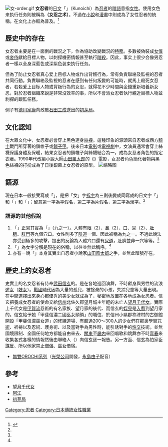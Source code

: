 {{Refimprove|time=2014-02-25T06:54:08+00:00}}
[[File:女-order.gif|thumb]]
'''女忍者'''的[[日文|日文]]「{{lang|ja|くノ一}}」（Kunoichi）為[[忍者|忍者]]的[[暗語|暗語]]意指[[女性|女性]]。使用女色来执行任务則被稱為'''{{lang|ja|くのいちの術}}（女忍之术）'''。不過在[[小說|小說]]和[[漫畫|漫畫]]中則成為了女性忍者的統稱。在文化上亦較為普及。<ref name="語源由来辞典">{{Cite web |url=http://gogen-allguide.com/ku/kunoichi.html |title=語源由来辞典 |accessdate=2007-11-04 |archive-date=2007-10-23 |archive-url=https://web.archive.org/web/20071023082920/http://gogen-allguide.com/ku/kunoichi.html |dead-url=no }}</ref>

==歷史中的存在==
女忍者主要是在一面倒的戰況之下，作為協助改變戰況的[[特務|特務]]。多數被偽裝成[[女僕|女僕]]或[[妾侍|妾侍]]獻給目標人物，以刺探機密情報甚至執行[[暗殺|暗殺]]。因此，事实上很少会像男忍者一樣以全身深藍色或深紫色装束执行任务。

但為了防止女忍者真心爱上目标人物或作出背叛行為，常有負責聯絡及監視的忍者共同行動。負責聯絡及監視的忍者在感到有任何叛變的可能時，就馬上殺死女忍者，若殺爱上目标人物或背叛行為的女忍，就得花不少時間與金錢重新培養新女忍，對於忍者組織來說是非常沒效率的事，所以不會派女忍者執行親近目標人物並刺探的跟監任務。

例子有[[德川家康|德川家康]]向政敵[[石田三成|石田三成]]送出的[[初芽局|初芽局]]。

==文化認知==
在大眾文化中，女忍者必會穿上黑色連身[[絲襪|絲襪]]。這種印象的源頭來自忍者或西方[[騎士|騎士]]戰鬥所穿著的鎖帷子或[[鎖子甲|鎖子甲]]。後來日本[[電影|電影]]或[[電視劇|電視劇]]中，女演員通常會穿上絲襪保護身體及保暖，結果女忍者的鎖帷子與絲襪結合為一，成為女忍者角色的指定衣著。1990年代改編小說大師[[山田風太郎|山田風太郎]]的《{{tsl|ja|くノ一忍法帖}}》電影，女忍者角色簡化著物與黑色絲襪的打扮成為了日後銀幕上女忍者的原型。
[[File:Geekopolis_2014_Concours_Cosplay_-_71.jpg|缩略图]]

==語源==
現在日本一般接受寫成「{{lang|ja|くノ一}}」，是把「女」字[[拆字|拆字]]為三劃後變成同寫成的日文字「{{lang|ja|く}}」和「{{lang|ja|ノ}}」和「{{lang|ja|一}}」；留意第一字為[[平假名|平假名]]，第二字為[[片假名|片假名]]，第三字為[[漢字|漢字]]。<ref name="語源由来辞典"/>

===語源的其他假說===
#「{{lang|ja|くのいち}}」正寫其實為「{{lang|ja|九ノ一}}」（九之一）。人體有[[眼|眼]]（2）、[[鼻|鼻]]（2）、[[口腔|口]]、[[耳|耳]]（2）、[[肚脐|肚臍]]、[[肛门|肛門]]等九個穴口。女性則多了[[阴道|陰道]]一個、因此被稱為九之一。不過此說法亦受到極多的攻擊，提出的反論為人體穴口還有[[尿道|尿道]]，肚臍並非一穴等等。<ref name="語源由来辞典"/>
#「{{lang|ja|くノ一}}」為女字分解是現在的俗稱，以往並無此稱呼。<ref name="語源由来辞典"/>
#亦有一說「{{lang|ja|くノ一}}」本身其實出自忍者小說家[[山田風太郎|山田風太郎]]之手，並無此暗號存在。

==歷史上的女忍者==
史實上的名女忍者有侍奉[[武田信玄|武田信玄]]的{{tsl|ja|歩き巫女}}。{{lang|ja|歩き巫女}}是在各地巡回演舞，不時獻身與男性的流浪[[遊女|遊女]]（[[妓女|妓女]]）。[[戰國時代_(日本)|戰國時代]]因為大量的孤兒，被捨棄的小孩，失踪兒童等大量出現。在中間選擇出來身心都優秀的[[美少女|美少女]]就成為了{{lang|ja|歩き巫女}}，秘密地放置在各地成為女忍者。信玄把養成女忍者的使命交給[[信州|信州]]北佐久郡望月城主年輕的未亡人[[望月千代女|望月千代女]]。實際上千代女是[[甲賀流|甲賀流]]忍術的有名家族、望月家的後代、而信玄的[[姪兒|姪兒]]是[[入贅|入贅]]到望月家的。信玄給予她「甲斐信濃二國巫女頭領」的職位、於信州小県郡祢津村的古御館開設「甲斐信濃巫女道」的修練道場、有超過200～300人的少女們在那裏學習[[咒術|咒術]]、祈祷以及忍術、護身術、以及當對手為男性時，能引誘對手的[[性交|性交]]技術。{{lang|ja|歩き巫女}}並無國境限制、全國任何地方都能自由來去、[[关东地方|關東]]至[[畿内|畿内]]來回唱歌和跳舞亦不時[[賣春|賣春]]來收集各式各樣的情報然後由聯絡人（{{lang|ja|ツナギ}}）向信玄逐一報告。另一方面、信玄為怕家臣[[謀反|謀反]]、所以他家禁止[[僧侶|僧侶]]、[[巫女|巫女]]借宿。

*[[無雙OROCHI系列|無雙OROCHI系列]]（[[光榮公司|光榮公司]]開發，[[永島由子|永島由子]]配音）

==參考==
*[[望月千代女|望月千代女]]
*[[阿江|阿江]]
*[[初芽局|初芽局]]

{{reflist}}

[[Category:忍者|Category:忍者]]
[[Category:日本傳統女性職業|Category:日本傳統女性職業]]